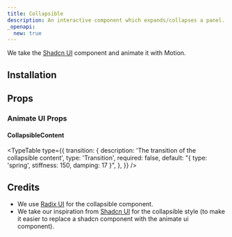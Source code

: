 ```yaml
---
title: Collapsible
description: An interactive component which expands/collapses a panel.
_openapi:
  new: true
---
```


We take the [Shadcn UI](https://ui.shadcn.com/docs/components/collapsible) component and animate it with Motion.

<ComponentPreview name="radix-collapsible-demo" />

## Installation

<ComponentInstallation name="radix-collapsible" />

## Props

<div className="flex flex-row gap-x-3">
  <ExternalLink
    href="https://www.radix-ui.com/primitives/docs/components/collapsible"
    text="Docs"
  />
  <ExternalLink
    href="https://www.radix-ui.com/primitives/docs/components/collapsible#api-reference"
    text="API Reference"
  />
</div>

### Animate UI Props

#### CollapsibleContent

<TypeTable
  type={{
    transition: {
      description: 'The transition of the collapsible content',
      type: 'Transition',
      required: false,
      default: "{ type: 'spring', stiffness: 150, damping: 17 }",
    },
  }}
/>

## Credits

- We use [Radix UI](https://www.radix-ui.com/primitives/docs/components/collapsible) for the collapsible component.
- We take our inspiration from [Shadcn UI](https://ui.shadcn.com/docs/components/collapsible) for the collapsible style (to make it easier to replace a shadcn component with the animate ui component).
